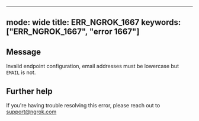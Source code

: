 
---
mode: wide
title: ERR_NGROK_1667
keywords: ["ERR_NGROK_1667", "error 1667"]
---

## Message
Invalid endpoint configuration, email addresses must be lowercase but `EMAIL` is not.




## Further help
If you're having trouble resolving this error, please reach out to [support@ngrok.com](mailto:support@ngrok.com?subject=Help%20with%20ERR_NGROK_1667)

